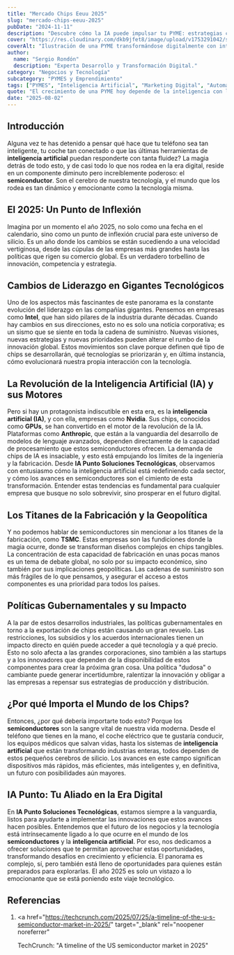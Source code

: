 ```yaml
---
title: "Mercado Chips Eeuu 2025"
slug: "mercado-chips-eeuu-2025"
pubDate: "2024-11-11"
description: "Descubre cómo la IA puede impulsar tu PYME: estrategias concretas de marketing, automatización y datos para aumentar ventas."
cover: "https://res.cloudinary.com/dkb9jfet8/image/upload/v1753291042/small-business_kk56r6.jpg"
coverAlt: "Ilustración de una PYME transformándose digitalmente con inteligencia artificial."
author:
  name: "Sergio Rondón"
  description: "Experta Desarrollo y Transformación Digital."
category: "Negocios y Tecnología"
subcategory: "PYMES y Emprendimiento"
tags: ["PYMES", "Inteligencia Artificial", "Marketing Digital", "Automatización", "Ventas"]
quote: "El crecimiento de una PYME hoy depende de la inteligencia con la que se aplican datos, IA y estrategia. — Sergio Rondón"
date: "2025-08-02"
---
```




<h2 id="introduccion">Introducción</h2>

Alguna vez te has detenido a pensar qué hace que tu teléfono sea tan inteligente, tu coche tan conectado o que las últimas herramientas de **inteligencia artificial** puedan responderte con tanta fluidez? La magia detrás de todo esto, y de casi todo lo que nos rodea en la era digital, reside en un componente diminuto pero increíblemente poderoso: el **semiconductor**. Son el cerebro de nuestra tecnología, y el mundo que los rodea es tan dinámico y emocionante como la tecnología misma.

<h2 id="el-2025-un-punto-de-inflexion">El 2025: Un Punto de Inflexión</h2>

Imagina por un momento el año 2025, no solo como una fecha en el calendario, sino como un punto de inflexión crucial para este universo de silicio. Es un año donde los cambios se están sucediendo a una velocidad vertiginosa, desde las cúpulas de las empresas más grandes hasta las políticas que rigen su comercio global. Es un verdadero torbellino de innovación, competencia y estrategia.

<h2 id="cambios-de-liderazgo-en-gigantes-tecnologicos">
  Cambios de Liderazgo en Gigantes Tecnológicos
</h2>

Uno de los aspectos más fascinantes de este panorama es la constante evolución del liderazgo en las compañías gigantes. Pensemos en empresas como **Intel**, que han sido pilares de la industria durante décadas. Cuando hay cambios en sus direcciones, esto no es solo una noticia corporativa; es un sismo que se siente en toda la cadena de suministro. Nuevas visiones, nuevas estrategias y nuevas prioridades pueden alterar el rumbo de la innovación global. Estos movimientos son clave porque definen qué tipo de chips se desarrollarán, qué tecnologías se priorizarán y, en última instancia, cómo evolucionará nuestra propia interacción con la tecnología.

<h2 id="la-revolucion-de-la-inteligencia-artificial-ia-y-sus-motores">
  La Revolución de la Inteligencia Artificial (IA) y sus Motores
</h2>

Pero si hay un protagonista indiscutible en esta era, es la **inteligencia artificial (IA)**, y con ella, empresas como **Nvidia**. Sus chips, conocidos como **GPUs**, se han convertido en el motor de la revolución de la IA. Plataformas como **Anthropic**, que están a la vanguardia del desarrollo de modelos de lenguaje avanzados, dependen directamente de la capacidad de procesamiento que estos semiconductores ofrecen. La demanda de chips de IA es insaciable, y esto está empujando los límites de la ingeniería y la fabricación. Desde **IA Punto Soluciones Tecnológicas**, observamos con entusiasmo cómo la inteligencia artificial está redefiniendo cada sector, y cómo los avances en semiconductores son el cimiento de esta transformación. Entender estas tendencias es fundamental para cualquier empresa que busque no solo sobrevivir, sino prosperar en el futuro digital.

<h2 id="los-titanes-de-la-fabricacion-y-la-geopolitica">
  Los Titanes de la Fabricación y la Geopolítica
</h2>

Y no podemos hablar de semiconductores sin mencionar a los titanes de la fabricación, como **TSMC**. Estas empresas son las fundiciones donde la magia ocurre, donde se transforman diseños complejos en chips tangibles. La concentración de esta capacidad de fabricación en unas pocas manos es un tema de debate global, no solo por su impacto económico, sino también por sus implicaciones geopolíticas. Las cadenas de suministro son más frágiles de lo que pensamos, y asegurar el acceso a estos componentes es una prioridad para todos los países.

<h2 id="politicas-gubernamentales-y-su-impacto">
  Políticas Gubernamentales y su Impacto
</h2>

A la par de estos desarrollos industriales, las políticas gubernamentales en torno a la exportación de chips están causando un gran revuelo. Las restricciones, los subsidios y los acuerdos internacionales tienen un impacto directo en quién puede acceder a qué tecnología y a qué precio. Esto no solo afecta a las grandes corporaciones, sino también a las startups y a los innovadores que dependen de la disponibilidad de estos componentes para crear la próxima gran cosa. Una política "dudosa" o cambiante puede generar incertidumbre, ralentizar la innovación y obligar a las empresas a repensar sus estrategias de producción y distribución.

<h2 id="por-que-importa-el-mundo-de-los-chips">
  ¿Por qué Importa el Mundo de los Chips?
</h2>

Entonces, ¿por qué debería importarte todo esto? Porque los **semiconductores** son la sangre vital de nuestra vida moderna. Desde el teléfono que tienes en la mano, el coche eléctrico que te gustaría conducir, los equipos médicos que salvan vidas, hasta los sistemas de **inteligencia artificial** que están transformando industrias enteras, todos dependen de estos pequeños cerebros de silicio. Los avances en este campo significan dispositivos más rápidos, más eficientes, más inteligentes y, en definitiva, un futuro con posibilidades aún mayores.

<h2 id="ia-punto-tu-aliado-en-la-era-digital">
  IA Punto: Tu Aliado en la Era Digital
</h2>

En **IA Punto Soluciones Tecnológicas**, estamos siempre a la vanguardia, listos para ayudarte a implementar las innovaciones que estos avances hacen posibles. Entendemos que el futuro de los negocios y la tecnología está intrínsecamente ligado a lo que ocurre en el mundo de los **semiconductores** y la **inteligencia artificial**. Por eso, nos dedicamos a ofrecer soluciones que te permitan aprovechar estas oportunidades, transformando desafíos en crecimiento y eficiencia. El panorama es complejo, sí, pero también está lleno de oportunidades para quienes están preparados para explorarlas. El año 2025 es solo un vistazo a lo emocionante que se está poniendo este viaje tecnológico.

<h2 id="referencias">Referencias</h2>

1.  <a
      href="https://techcrunch.com/2025/07/25/a-timeline-of-the-u-s-semiconductor-market-in-2025/"
      target="_blank"
      rel="noopener noreferrer"
    >
      TechCrunch: "A timeline of the US semiconductor market in 2025"
    </a>
```
